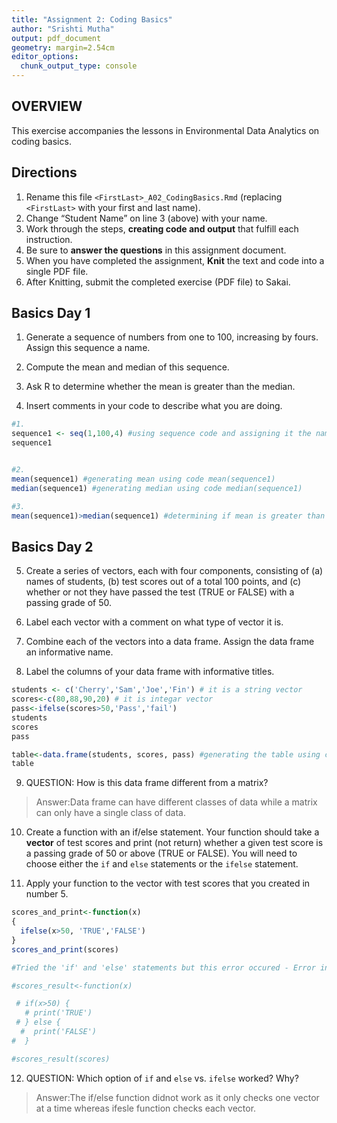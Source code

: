 ```yaml
---
title: "Assignment 2: Coding Basics"
author: "Srishti Mutha"
output: pdf_document
geometry: margin=2.54cm
editor_options: 
  chunk_output_type: console
---
```


## OVERVIEW

This exercise accompanies the lessons in Environmental Data Analytics on coding basics.

## Directions

1.  Rename this file `<FirstLast>_A02_CodingBasics.Rmd` (replacing `<FirstLast>` with your first and last name).
2.  Change "Student Name" on line 3 (above) with your name.
3.  Work through the steps, **creating code and output** that fulfill each instruction.
4.  Be sure to **answer the questions** in this assignment document.
5.  When you have completed the assignment, **Knit** the text and code into a single PDF file.
6.  After Knitting, submit the completed exercise (PDF file) to Sakai.

## Basics Day 1

1.  Generate a sequence of numbers from one to 100, increasing by fours. Assign this sequence a name.

2.  Compute the mean and median of this sequence.

3.  Ask R to determine whether the mean is greater than the median.

4.  Insert comments in your code to describe what you are doing.

```r
#1. 
sequence1 <- seq(1,100,4) #using sequence code and assigning it the name sequence1
sequence1 


#2. 
mean(sequence1) #generating mean using code mean(sequence1)
median(sequence1) #generating median using code median(sequence1)

#3. 
mean(sequence1)>median(sequence1) #determining if mean is greater than median
```

## Basics Day 2

5.  Create a series of vectors, each with four components, consisting of (a) names of students, (b) test scores out of a total 100 points, and (c) whether or not they have passed the test (TRUE or FALSE) with a passing grade of 50.

6.  Label each vector with a comment on what type of vector it is.

7.  Combine each of the vectors into a data frame. Assign the data frame an informative name.

8.  Label the columns of your data frame with informative titles.

```r
students <- c('Cherry','Sam','Joe','Fin') # it is a string vector
scores<-c(80,88,90,20) # it is integar vector
pass<-ifelse(scores>50,'Pass','fail')
students
scores
pass

table<-data.frame(students, scores, pass) #generating the table using cod
table
```

9.  QUESTION: How is this data frame different from a matrix?

> Answer:Data frame can have different classes of data while a matrix can only have a single class of data.

10. Create a function with an if/else statement. Your function should take a **vector** of test scores and print (not return) whether a given test score is a passing grade of 50 or above (TRUE or FALSE). You will need to choose either the `if` and `else` statements or the `ifelse` statement. 

11. Apply your function to the vector with test scores that you created in number 5.

```r
scores_and_print<-function(x)
{
  ifelse(x>50, 'TRUE','FALSE')
}
scores_and_print(scores)

#Tried the 'if' and 'else' statements but this error occured - Error in if (x > 50) { : the condition has length > 1

#scores_result<-function(x)

 # if(x>50) {
   # print('TRUE')
 # } else {
  #  print('FALSE')
#  }

#scores_result(scores)
```

12. QUESTION: Which option of `if` and `else` vs. `ifelse` worked? Why?

> Answer:The if/else function didnot work as it only checks one vector at a time whereas ifesle function checks each vector.
